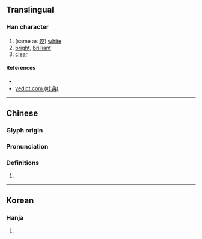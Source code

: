 {{character info/new}}
==Translingual==

===Han character===
{{Han char|rn=72|rad=日|as=06|sn=10|four=|canj=AYCK|ids=⿰日交}}

# (same as [[皎]]) [[white]]
# [[bright]], [[brilliant]]
# [[clear]]

====References====
* {{Han ref|kx=0494.300|dkj=13897|dj=0860.060|hdz=21508.200|uh=6648|ud=26184}}
* [http://yedict.com/htm/66/6648.htm yedict.com (叶典)]

----

==Chinese==
{{zh-forms}}

===Glyph origin===
{{Han etym}}

===Pronunciation===
{{zh-pron
|m=jiǎo
|c=gaau2
|mc=y
|oc=y
|cat=
}}

===Definitions===
{{zh-hanzi}}

# {{rfdef|zh}}

----

==Korean==

===Hanja===
{{ko-hanja|hangeul=교|eumhun=|rv=gyo|mr=kyo|y=kyo}}

# {{defn|lang=ko|sort=日06}}